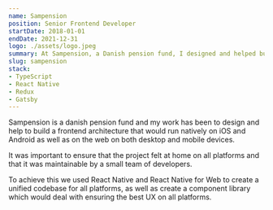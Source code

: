 ```yaml
---
name: Sampension
position: Senior Frontend Developer
startDate: 2018-01-01
endDate: 2021-12-31
logo: ./assets/logo.jpeg
summary: At Sampension, a Danish pension fund, I designed and helped build a cross-platform frontend architecture using React Native and React Native for Web, ensuring a unified, maintainable codebase for native iOS, Android, and web applications across devices.
slug: sampension
stack:
- TypeScript
- React Native
- Redux
- Gatsby
---
```


Sampension is a danish pension fund and my work has been to design and help to build a frontend architecture that would run natively on iOS and Android as well as on the web on both desktop and mobile devices.

It was important to ensure that the project felt at home on all platforms and that it was maintainable by a small team of developers.

To achieve this we used React Native and React Native for Web to create a unified codebase for all platforms, as well as create a component library which would deal with ensuring the best UX on all platforms.
